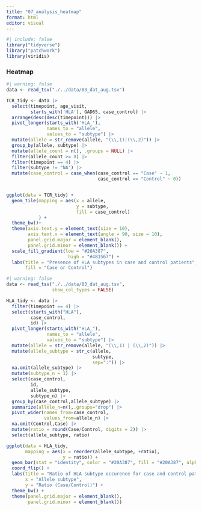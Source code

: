 ```yaml
---
title: "07_analysis_heatmap"
format: html
editor: visual
---
```


```r
#| include: false
library("tidyverse")
library("patchwork")
library(viridis)
```

### Heatmap

```r
#| warning: false
data <- read_tsv("./../data/03_dat_aug.tsv")

TCR_tidy <- data |> 
  select(timepoint, age_visit,
         starts_with('HLA'), GAD65, case_control) |>
  arrange(desc(desc(timepoint))) |> 
  pivot_longer(starts_with('HLA_'), 
               names_to = "allele",
               values_to = "subtype") |>
  mutate(allele = str_remove(allele, "(\\,1)|(\\,2)")) |>
  group_by(allele, subtype) |> 
  mutate(allele_count = n(), .groups = NULL) |>
  filter(allele_count >= 8) |>
  filter(timepoint == 4) |>
  filter(subtype != "NA") |>
  mutate(case_control = case_when(case_control == "Case" ~ 1,
                                  case_control == "Control" ~ 0))


ggplot(data = TCR_tidy) +
  geom_tile(mapping = aes(x = allele,
                          y = subtype,
                          fill = case_control)
            ) + 
  theme_bw()+
  theme(axis.text.y = element_text(size = 10),
        axis.text.x = element_text(angle = 90, size = 10),
        panel.grid.major = element_blank(),
        panel.grid.minor = element_blank()) +
  scale_fill_gradient(low = "#20A387",
                       high = "#481567") + 
  labs(title = "Presence of HLA subtypes in case and control patients",
       fill = "Case or Control")

```



```r
#| warning: false
data <- read_tsv("./../data/03_dat_aug.tsv",
                 show_col_types = FALSE)

HLA_tidy <- data |> 
  filter(timepoint == 4) |>
  select(starts_with("HLA"),
         case_control,
         id) |>
  pivot_longer(starts_with("HLA_"), 
               names_to = "allele",
               values_to = "subtype") |>
  mutate(allele = str_remove(allele, "(\\,1) | (\\,2)")) |>
  mutate(allele_subtype = str_c(allele,
                                subtype,
                                sep=":")) |>
  na.omit(allele_subtype) |>
  mutate(subtype_n = 1) |>
  select(case_control,
         id,
         allele_subtype,
         subtype_n) |>
  group_by(case_control,allele_subtype) |>
  summarize(allele_n=n(),.groups="drop") |>
  pivot_wider(names_from=case_control,
              values_from=allele_n) |>
  na.omit(Control,Case) |>
  mutate(ratio = round(Case/Control, digits = 2)) |> 
  select(allele_subtype, ratio)

ggplot(data = HLA_tidy,
       mapping = aes(x = reorder(allele_subtype, +ratio),
                     y = ratio)) + 
  geom_bar(stat = "identity", color = "#20A387", fill = "#20A387", alpha = 0.9) + 
  coord_flip() + 
  labs(title = "Ratio of HLA subtype occurence for case and control patients",
       x = "Allele subtype",
       y = "Ratio (Case/Control)") + 
  theme_bw() + 
  theme(panel.grid.major = element_blank(),
        panel.grid.minor = element_blank())

```

